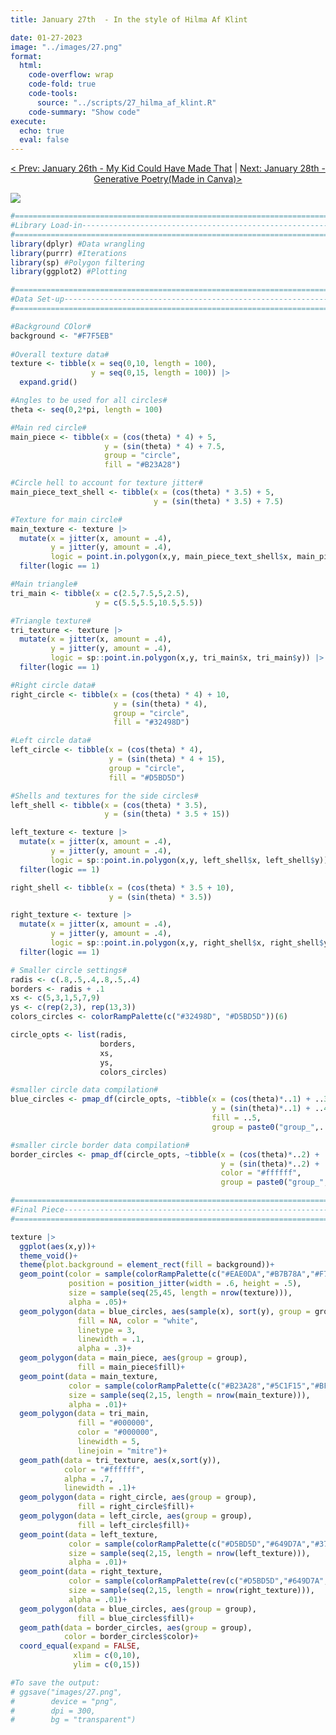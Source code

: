 ```yaml
---
title: January 27th  - In the style of Hilma Af Klint

date: 01-27-2023
image: "../images/27.png"
format:
  html:
    code-overflow: wrap
    code-fold: true
    code-tools:
      source: "../scripts/27_hilma_af_klint.R"
    code-summary: "Show code"
execute:
  echo: true
  eval: false
---
```

<center>

[\< Prev: January 26th - My Kid Could Have Made That](day_26.qmd) \| [Next: January 28th - Generative Poetry(Made in Canva)\>](day_28.qmd)

</center>

![](/images/27.png){fig-alt="A generative image with a big red circle in the center, a black triangle with random white lines in the center of the red circle. A partial big green circle in the top left corner of the image with 3 smaller green circles descending in size to the right. In the bottom right corner is a partial big blue circle, with three smaller blue circles to the left of it in descending size." fig-align="center"}

```r
#=============================================================================#
#Library Load-in---------------------------------------------------------------
#=============================================================================#
library(dplyr) #Data wrangling
library(purrr) #Iterations
library(sp) #Polygon filtering
library(ggplot2) #Plotting

#=============================================================================#
#Data Set-up-------------------------------------------------------------------
#=============================================================================#

#Background COlor#
background <- "#F7F5EB"
  
#Overall texture data#
texture <- tibble(x = seq(0,10, length = 100),
                  y = seq(0,15, length = 100)) |>
  expand.grid()

#Angles to be used for all circles#
theta <- seq(0,2*pi, length = 100)

#Main red circle#
main_piece <- tibble(x = (cos(theta) * 4) + 5,
                     y = (sin(theta) * 4) + 7.5,
                     group = "circle",
                     fill = "#B23A28")

#Circle hell to account for texture jitter#
main_piece_text_shell <- tibble(x = (cos(theta) * 3.5) + 5,
                                y = (sin(theta) * 3.5) + 7.5)

#Texture for main circle#
main_texture <- texture |>
  mutate(x = jitter(x, amount = .4),
         y = jitter(y, amount = .4),
         logic = point.in.polygon(x,y, main_piece_text_shell$x, main_piece_text_shell$y)) |>
  filter(logic == 1)

#Main triangle#
tri_main <- tibble(x = c(2.5,7.5,5,2.5),
                   y = c(5.5,5.5,10.5,5.5)) 

#Triangle texture#
tri_texture <- texture |>
  mutate(x = jitter(x, amount = .4),
         y = jitter(y, amount = .4),
         logic = sp::point.in.polygon(x,y, tri_main$x, tri_main$y)) |>
  filter(logic == 1)

#Right circle data#
right_circle <- tibble(x = (cos(theta) * 4) + 10,
                       y = (sin(theta) * 4),
                       group = "circle",
                       fill = "#32498D")

#Left circle data#
left_circle <- tibble(x = (cos(theta) * 4),
                      y = (sin(theta) * 4 + 15),
                      group = "circle",
                      fill = "#D5BD5D")

#Shells and textures for the side circles#
left_shell <- tibble(x = (cos(theta) * 3.5),
                     y = (sin(theta) * 3.5 + 15))

left_texture <- texture |>
  mutate(x = jitter(x, amount = .4),
         y = jitter(y, amount = .4),
         logic = sp::point.in.polygon(x,y, left_shell$x, left_shell$y)) |>
  filter(logic == 1)

right_shell <- tibble(x = (cos(theta) * 3.5 + 10),
                      y = (sin(theta) * 3.5))

right_texture <- texture |>
  mutate(x = jitter(x, amount = .4),
         y = jitter(y, amount = .4),
         logic = sp::point.in.polygon(x,y, right_shell$x, right_shell$y)) |>
  filter(logic == 1)

# Smaller circle settings#
radis <- c(.8,.5,.4,.8,.5,.4)
borders <- radis + .1
xs <- c(5,3,1,5,7,9)
ys <- c(rep(2,3), rep(13,3))
colors_circles <- colorRampPalette(c("#32498D", "#D5BD5D"))(6)

circle_opts <- list(radis,
                    borders,
                    xs,
                    ys,
                    colors_circles)

#smaller circle data compilation#
blue_circles <- pmap_df(circle_opts, ~tibble(x = (cos(theta)*..1) + ..3,
                                             y = (sin(theta)*..1) + ..4,
                                             fill = ..5,
                                             group = paste0("group_",..5)))

#smaller circle border data compilation#
border_circles <- pmap_df(circle_opts, ~tibble(x = (cos(theta)*..2) + ..3,
                                               y = (sin(theta)*..2) + ..4,
                                               color = "#ffffff",
                                               group = paste0("group_",..5,"circle")))

#=============================================================================#
#Final Piece-------------------------------------------------------------------
#=============================================================================#

texture |>
  ggplot(aes(x,y))+
  theme_void()+
  theme(plot.background = element_rect(fill = background))+
  geom_point(color = sample(colorRampPalette(c("#EAE0DA","#B7B78A","#F7F5EB"))(10),nrow(texture), replace = TRUE),
             position = position_jitter(width = .6, height = .5),
             size = sample(seq(25,45, length = nrow(texture))),
             alpha = .05)+
  geom_polygon(data = blue_circles, aes(sample(x), sort(y), group = group), 
               fill = NA, color = "white", 
               linetype = 3, 
               linewidth = .1, 
               alpha = .3)+
  geom_polygon(data = main_piece, aes(group = group), 
               fill = main_piece$fill)+
  geom_point(data = main_texture,
             color = sample(colorRampPalette(c("#B23A28","#5C1F15","#BF5836"))(10),nrow(main_texture), replace = TRUE),
             size = sample(seq(2,15, length = nrow(main_texture))),
             alpha = .01)+
  geom_polygon(data = tri_main, 
               fill = "#000000", 
               color = "#000000", 
               linewidth = 5, 
               linejoin = "mitre")+
  geom_path(data = tri_texture, aes(x,sort(y)), 
            color = "#ffffff", 
            alpha = .7, 
            linewidth = .1)+
  geom_polygon(data = right_circle, aes(group = group), 
               fill = right_circle$fill)+
  geom_polygon(data = left_circle, aes(group = group), 
               fill = left_circle$fill)+
  geom_point(data = left_texture,
             color = sample(colorRampPalette(c("#D5BD5D","#649D7A","#377B70", "#32498D"))(10),nrow(left_texture), replace = TRUE),
             size = sample(seq(2,15, length = nrow(left_texture))),
             alpha = .01)+
  geom_point(data = right_texture,
             color = sample(colorRampPalette(rev(c("#D5BD5D","#649D7A","#377B70", "#32498D")))(10),nrow(right_texture), replace = TRUE),
             size = sample(seq(2,15, length = nrow(right_texture))),
             alpha = .01)+
  geom_polygon(data = blue_circles, aes(group = group), 
               fill = blue_circles$fill)+
  geom_path(data = border_circles, aes(group = group), 
            color = border_circles$color)+
  coord_equal(expand = FALSE, 
              xlim = c(0,10), 
              ylim = c(0,15))

#To save the output:
# ggsave("images/27.png",
#        device = "png",
#        dpi = 300,
#        bg = "transparent")
```
